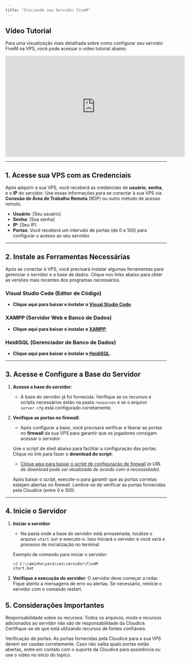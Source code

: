 ```yaml
---
title: "Iniciando seu Servidor FiveM"
---
```


## Vídeo Tutorial

Para uma visualização mais detalhada sobre como configurar seu servidor FiveM na VPS, você pode acessar o vídeo tutorial abaixo:

<iframe width="560" height="315" src="https://www.youtube.com/embed/CbpZhRagUyU?si=fo1ObMMQ0nKtOz90" title="YouTube video player" frameborder="0" allow="accelerometer; autoplay; clipboard-write; encrypted-media; gyroscope; picture-in-picture; web-share" referrerpolicy="strict-origin-when-cross-origin" allowfullscreen></iframe>

---

## 1. Acesse sua VPS com as Credenciais

Após adquirir a sua VPS, você receberá as credenciais de **usuário**, **senha**, e o **IP** do servidor. Use essas informações para se conectar à sua VPS via **Conexão de Área de Trabalho Remota** (RDP) ou outro método de acesso remoto.

- **Usuário**: [Seu usuário]
- **Senha**: [Sua senha]
- **IP**: [Seu IP]
- **Portas**: Você receberá um intervalo de portas (de 0 a 100) para configurar o acesso ao seu servidor.

---

## 2. Instale as Ferramentas Necessárias

Após se conectar à VPS, você precisará instalar algumas ferramentas para gerenciar o servidor e a base de dados. Clique nos links abaixo para obter as versões mais recentes dos programas necessários.

### Visual Studio Code (Editor de Código)
- **Clique aqui para baixar e instalar o [Visual Studio Code](https://code.visualstudio.com/)**.

### XAMPP (Servidor Web e Banco de Dados)
- **Clique aqui para baixar e instalar o [XAMPP](https://www.apachefriends.org/pt_br/index.html)**.

### HeidiSQL (Gerenciador de Banco de Dados)
- **Clique aqui para baixar e instalar o [HeidiSQL](https://www.heidisql.com/download.php)**.

---

## 3. Acesse e Configure a Base do Servidor

1. **Acesse a base do servidor**:
   - A base do servidor já foi fornecida. Verifique se os recursos e scripts necessários estão na pasta `resources` e se o arquivo `server.cfg` está configurado corretamente.

2. **Verifique as portas no firewall**:
   - Após configurar a base, você precisará verificar e liberar as portas no **firewall** da sua VPS para garantir que os jogadores consigam acessar o servidor.
   
   Use o script de shell abaixo para facilitar a configuração das portas. Clique no link para fazer o **download do script**:

   - [Clique aqui para baixar o script de configuração de firewall](#) *(a URL de download pode ser atualizada de acordo com a necessidade)*.

   Após baixar o script, execute-o para garantir que as portas corretas estejam abertas no firewall. Lembre-se de verificar as portas fornecidas pela Cloudice (entre 0 e 100).

---

## 4. Inicie o Servidor

1. **Iniciar o servidor**:
   - Na pasta onde a base do servidor está armazenada, localize o arquivo `start.bat` e execute-o. Isso iniciará o servidor e você verá o processo de inicialização no terminal.
   
   Exemplo de comando para iniciar o servidor:
   ```bash
   cd C:\caminho\para\seu\servidor\FiveM
   start.bat
   ```

2. **Verifique a execução do servidor**:
O servidor deve começar a rodar. Fique atento a mensagens de erro ou alertas. Se necessário, reinicie o servidor com o comando restart.

## 5. Considerações Importantes

Responsabilidade sobre os recursos: Todos os arquivos, mods e recursos adicionados ao servidor não são de responsabilidade da Cloudice. Certifique-se de que está utilizando recursos de fontes confiáveis.

Verificação de portas: As portas fornecidas pela Cloudice para a sua VPS devem ser usadas corretamente. Caso não saiba quais portas estão abertas, entre em contato com o suporte da Cloudice para assistência ou use o video no inicio do topíco.


